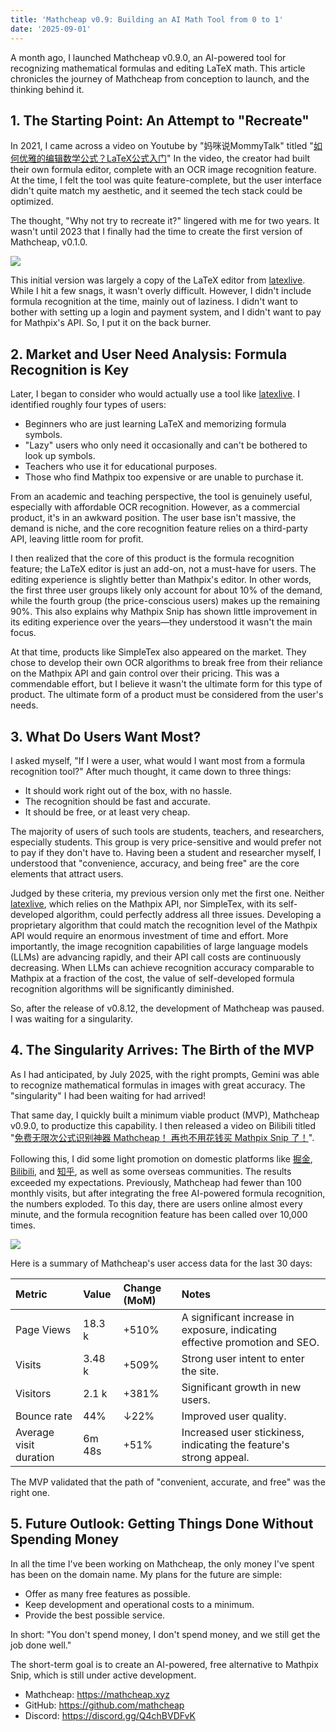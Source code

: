 ```yaml
---
title: 'Mathcheap v0.9: Building an AI Math Tool from 0 to 1'
date: '2025-09-01'
---
```


A month ago, I launched Mathcheap v0.9.0, an AI-powered tool for recognizing mathematical formulas and editing LaTeX math. This article chronicles the journey of Mathcheap from conception to launch, and the thinking behind it.

## 1. The Starting Point: An Attempt to "Recreate"

In 2021, I came across a video on Youtube by "妈咪说MommyTalk" titled "[如何优雅的编辑数学公式？LaTeX公式入门](https://www.youtube.com/watch?v=4MkdR6qChSY)" In the video, the creator had built their own formula editor, complete with an OCR image recognition feature. At the time, I felt the tool was quite feature-complete, but the user interface didn't quite match my aesthetic, and it seemed the tech stack could be optimized.

The thought, "Why not try to recreate it?" lingered with me for two years. It wasn't until 2023 that I finally had the time to create the first version of Mathcheap, v0.1.0.

![](/images/content/mathcheap-building-an-ai-math-tool-from-0-to-1/mathcheap-v-0-1-0.png)

This initial version was largely a copy of the LaTeX editor from [latexlive](https://latexlive.com). While I hit a few snags, it wasn't overly difficult. However, I didn't include formula recognition at the time, mainly out of laziness. I didn't want to bother with setting up a login and payment system, and I didn't want to pay for Mathpix's API. So, I put it on the back burner.

## 2. Market and User Need Analysis: Formula Recognition is Key

Later, I began to consider who would actually use a tool like [latexlive](https://latexlive.com). I identified roughly four types of users:

*   Beginners who are just learning LaTeX and memorizing formula symbols.
*   "Lazy" users who only need it occasionally and can't be bothered to look up symbols.
*   Teachers who use it for educational purposes.
*   Those who find Mathpix too expensive or are unable to purchase it.

From an academic and teaching perspective, the tool is genuinely useful, especially with affordable OCR recognition. However, as a commercial product, it's in an awkward position. The user base isn't massive, the demand is niche, and the core recognition feature relies on a third-party API, leaving little room for profit.

I then realized that the core of this product is the formula recognition feature; the LaTeX editor is just an add-on, not a must-have for users. The editing experience is slightly better than Mathpix's editor. In other words, the first three user groups likely only account for about 10% of the demand, while the fourth group (the price-conscious users) makes up the remaining 90%. This also explains why Mathpix Snip has shown little improvement in its editing experience over the years—they understood it wasn't the main focus.

At that time, products like SimpleTex also appeared on the market. They chose to develop their own OCR algorithms to break free from their reliance on the Mathpix API and gain control over their pricing. This was a commendable effort, but I believe it wasn't the ultimate form for this type of product. The ultimate form of a product must be considered from the user's needs.

## 3. What Do Users Want Most?

I asked myself, "If I were a user, what would I want most from a formula recognition tool?" After much thought, it came down to three things:

*   It should work right out of the box, with no hassle.
*   The recognition should be fast and accurate.
*   It should be free, or at least very cheap.

The majority of users of such tools are students, teachers, and researchers, especially students. This group is very price-sensitive and would prefer not to pay if they don't have to. Having been a student and researcher myself, I understood that "convenience, accuracy, and being free" are the core elements that attract users.

Judged by these criteria, my previous version only met the first one. Neither [latexlive](https://latexlive.com), which relies on the Mathpix API, nor SimpleTex, with its self-developed algorithm, could perfectly address all three issues. Developing a proprietary algorithm that could match the recognition level of the Mathpix API would require an enormous investment of time and effort. More importantly, the image recognition capabilities of large language models (LLMs) are advancing rapidly, and their API call costs are continuously decreasing. When LLMs can achieve recognition accuracy comparable to Mathpix at a fraction of the cost, the value of self-developed formula recognition algorithms will be significantly diminished.

So, after the release of v0.8.12, the development of Mathcheap was paused. I was waiting for a singularity.

## 4. The Singularity Arrives: The Birth of the MVP

As I had anticipated, by July 2025, with the right prompts, Gemini was able to recognize mathematical formulas in images with great accuracy. The "singularity" I had been waiting for had arrived!

That same day, I quickly built a minimum viable product (MVP), Mathcheap v0.9.0, to productize this capability. I then released a video on Bilibili titled "[免费无限次公式识别神器 Mathcheap！ 再也不用花钱买 Mathpix Snip 了！](https://www.bilibili.com/video/BV1yHuizjE8E/)".

Following this, I did some light promotion on domestic platforms like [掘金](https://juejin.cn/post/7543917534355685395), [Bilibili](https://www.bilibili.com/video/BV1yHuizjE8E/?spm_id_from=333.1387.0.0), and [知乎](https://zhuanlan.zhihu.com/p/556602699), as well as some overseas communities. The results exceeded my expectations. Previously, Mathcheap had fewer than 100 monthly visits, but after integrating the free AI-powered formula recognition, the numbers exploded. To this day, there are users online almost every minute, and the formula recognition feature has been called over 10,000 times.

![](/images/content/mathcheap-building-an-ai-math-tool-from-0-to-1/mathcheap-insight.png)

Here is a summary of Mathcheap's user access data for the last 30 days:

| Metric | Value | Change (MoM) | Notes |
| :--- | :--- | :--- | :--- |
| Page Views | 18.3 k | +510% | A significant increase in exposure, indicating effective promotion and SEO. |
| Visits | 3.48 k | +509% | Strong user intent to enter the site. |
| Visitors | 2.1 k | +381% | Significant growth in new users. |
| Bounce rate | 44% | ↓22% | Improved user quality. |
| Average visit duration | 6m 48s | +51% | Increased user stickiness, indicating the feature's strong appeal. |

The MVP validated that the path of "convenient, accurate, and free" was the right one.

## 5. Future Outlook: Getting Things Done Without Spending Money

In all the time I've been working on Mathcheap, the only money I've spent has been on the domain name. My plans for the future are simple:

*   Offer as many free features as possible.
*   Keep development and operational costs to a minimum.
*   Provide the best possible service.

In short: "You don't spend money, I don't spend money, and we still get the job done well."

The short-term goal is to create an AI-powered, free alternative to Mathpix Snip, which is still under active development.

*   Mathcheap: https://mathcheap.xyz
*   GitHub: https://github.com/mathcheap
*   Discord: https://discord.gg/Q4chBVDFvK
